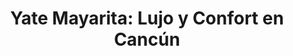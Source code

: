 ---
slug: 'yacht-rental-cancun-mayarita/es'
status: 1
lang: 'es'
slugGallery: 'mayarita'
title: 'Yate Mayarita: Lujo y Confort en Cancún'
description: 'Descubre el Yate Mayarita, una embarcación de lujo que ofrece el escenario perfecto para un día inolvidable en el mar. Disfruta de la brisa caribeña y las aguas turquesa de Cancún.'
keywords: 'yate mayarita, renta de yate mayarita, yate mayarita cancún, opiniones yate mayarita, precios yate mayarita, ubicación yate mayarita'
price: 699
stars: '4.8'
reviews: '1,459 reseñas'
image: 
    src: '/assets/covers/yachts/yacht-mayarita-cover.webp'
    alt: 'portada yate mayarita'
capacity: 'Máx 12 pasajeros'
size: 'Tamaño: 37 ft'
highlights: ['Chalecos salvavidas y máscaras de snorkel', 'Música Bluetooth']
bokun: 'https://widgets.bokun.io/online-sales/8b31caec-8877-411a-85ad-682828170619/experience/946931?partialView=1'
calendar: 'https://widgets.bokun.io/online-sales/8b31caec-8877-411a-85ad-682828170619/experience-calendar/946931'
location: ''
testimonials: []
---